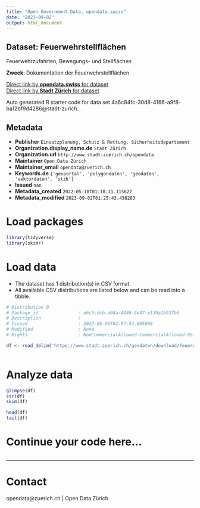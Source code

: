 ```yaml
---
title: "Open Government Data, opendata.swiss"
date: "2023-09-02"
output: html_document
---
```


## Dataset: Feuerwehrstellflächen

Feuerwehrzufahrten, Bewegungs- und Stellflächen

**Zweck**: Dokumentation der Feuerwehrstellflächen

[Direct link by **opendata.swiss** for dataset](https://opendata.swiss/de/dataset/feuerwehrstellflachen)<br>
[Direct link by **Stadt Zürich** for dataset](https://data.stadt-zuerich.ch/dataset/geo_feuerwehrstellflaechen)

Auto generated R starter code for data set 4a6c84fc-30d8-4166-a9f8-ba12bf9d4286@stadt-zurich.

## Metadata

- **Publisher** `Einsatzplanung, Schutz & Rettung, Sicherheitsdepartement`
- **Organization.display_name.de** `Stadt Zürich`
- **Organization.url** `http://www.stadt-zuerich.ch/opendata`
- **Maintainer** `Open Data Zürich`
- **Maintainer_email** `opendata@zuerich.ch`
- **Keywords.de** `['geoportal', 'polygondaten', 'geodaten', 'vektordaten', 'stzh']`
- **Issued** `nan`
- **Metadata_created** `2022-05-10T01:10:11.115627`
- **Metadata_modified** `2023-09-02T01:25:43.436283`


# Load packages

```r

library(tidyverse)
library(skimr)

```

# Load data

-   The dataset has 1 distribution(s) in CSV format.
-   All available CSV distributions are listed below and can be read into a tibble.

```r

# Distribution 0
# Package_id               : a6c5cdcb-a04a-4846-9e47-e139a1b927b6
# Description              : 
# Issued                   : 2022-05-09T02:57:54.895068
# Modified                 : None
# Rights                   : NonCommercialAllowed-CommercialAllowed-ReferenceNotRequired

df <- read_delim('https://www.stadt-zuerich.ch/geodaten/download/Feuerwehrstellflaechen?format=10008')



```

# Analyze data

```r

glimpse(df)
str(df)
skim(df)

head(df)
tail(df)

```

# Continue your code here...

```r

```

------------------------------------------------------------------------

# Contact

opendata@zuerich.ch | Open Data Zürich
